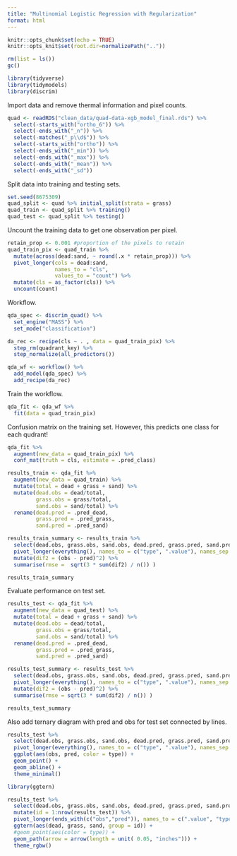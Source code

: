 ```yaml
---
title: "Multinomial Logistic Regression with Regularization"
format: html
---
```


```r
knitr::opts_chunk$set(echo = TRUE)
knitr::opts_knit$set(root.dir=normalizePath(".."))
```

```r
rm(list = ls())
gc()
```

```r
library(tidyverse)
library(tidymodels)
library(discrim)
```

Import data and remove thermal information and pixel counts.

```r
quad <- readRDS("clean_data/quad-data-xgb_model_final.rds") %>%
  select(-starts_with("ortho_6")) %>%
  select(-ends_with("_n")) %>%
  select(-matches("_p\\d$")) %>%
  select(-starts_with("ortho")) %>%
  select(-ends_with("_min")) %>%
  select(-ends_with("_max")) %>%
  select(-ends_with("_mean")) %>%
  select(-ends_with("_sd"))
```

Split data into training and testing sets.

```r
set.seed(8675309)
quad_split <- quad %>% initial_split(strata = grass)
quad_train <- quad_split %>% training()
quad_test <- quad_split %>% testing()
```


Uncount the training data to get one observation per pixel.

```r
retain_prop <- 0.001 #proportion of the pixels to retain
quad_train_pix <- quad_train %>%
  mutate(across(dead:sand, ~ round(.x * retain_prop))) %>%
  pivot_longer(cols = dead:sand,
               names_to = "cls",
               values_to = "count") %>%
  mutate(cls = as_factor(cls)) %>%
  uncount(count)
```


Workflow.

```r
qda_spec <- discrim_quad() %>%
  set_engine("MASS") %>%
  set_mode("classification")

da_rec <- recipe(cls ~ . , data = quad_train_pix) %>%
  step_rm(quadrant_key) %>%
  step_normalize(all_predictors())

qda_wf <- workflow() %>%
  add_model(qda_spec) %>%
  add_recipe(da_rec)
```

Train the workflow.

```r
qda_fit <- qda_wf %>%
  fit(data = quad_train_pix)
```

Confusion matrix on the training set. However, this predicts one class for each qudrant!

```r
qda_fit %>%
  augment(new_data = quad_train_pix) %>%
  conf_mat(truth = cls, estimate = .pred_class)
```

```r
results_train <- qda_fit %>%
  augment(new_data = quad_train) %>%
  mutate(total = dead + grass + sand) %>%
  mutate(dead.obs = dead/total,
         grass.obs = grass/total,
         sand.obs = sand/total) %>%
  rename(dead.pred = .pred_dead,
         grass.pred = .pred_grass,
         sand.pred = .pred_sand)
```

```r
results_train_summary <- results_train %>%
  select(dead.obs, grass.obs, sand.obs, dead.pred, grass.pred, sand.pred) %>%
  pivot_longer(everything(), names_to = c("type", ".value"), names_sep = "\\.") %>%
  mutate(dif2 = (obs - pred)^2) %>%
  summarise(rmse =  sqrt(3 * sum(dif2) / n()) )

results_train_summary
```

Evaluate performance on test set.

```r
results_test <- qda_fit %>%
  augment(new_data = quad_test) %>%
  mutate(total = dead + grass + sand) %>%
  mutate(dead.obs = dead/total,
         grass.obs = grass/total,
         sand.obs = sand/total) %>%
  rename(dead.pred = .pred_dead,
         grass.pred = .pred_grass,
         sand.pred = .pred_sand)
```

```r
results_test_summary <- results_test %>%
  select(dead.obs, grass.obs, sand.obs, dead.pred, grass.pred, sand.pred) %>%
  pivot_longer(everything(), names_to = c("type", ".value"), names_sep = "\\.") %>%
  mutate(dif2 = (obs - pred)^2) %>%
  summarise(rmse = sqrt(3 * sum(dif2) / n()) )

results_test_summary
```

Also add ternary diagram with pred and obs for test set connected by lines.

```r
results_test %>%
  select(dead.obs, grass.obs, sand.obs, dead.pred, grass.pred, sand.pred) %>%
  pivot_longer(everything(), names_to = c("type", ".value"), names_sep = "\\.") %>%
  ggplot(aes(obs, pred, color = type)) +
  geom_point() +
  geom_abline() +
  theme_minimal()
```

```r
library(ggtern)

results_test %>%
  select(dead.obs, grass.obs, sand.obs, dead.pred, grass.pred, sand.pred) %>%
  mutate(id = 1:nrow(results_test)) %>%
  pivot_longer(ends_with(c("obs","pred")), names_to = c(".value", "type"), names_sep = "\\.") %>%
  ggtern(aes(dead, grass, sand, group = id)) +
  #geom_point(aes(color = type)) +
  geom_path(arrow = arrow(length = unit( 0.05, "inches"))) +
  theme_rgbw()
```
